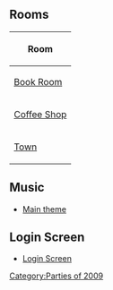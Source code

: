 
==Rooms==
<center>
{|class="wikitable" border="1"
!Room
|-
|[[Media:RoomsBook-4thAnniversary.swf|Book Room]]
|-
|[http://archives.clubpenguinwiki.info/swf.cpcheats.info/rooms/2009/4th_year_party_october_2009/coffee.swf Coffee Shop]
|-
|[http://archives.clubpenguinwiki.info/swf.cpcheats.info/rooms/2009/4th_year_party_october_2009/town.swf Town]
|}
</center>

==Music==
*[[Media:Music250.swf|Main theme]]

==Login Screen==
*[[Media:EN4thAnniversaryLoginScreen.swf|Login Screen]]
{{Parties}}

[[Category:Parties of 2009]]